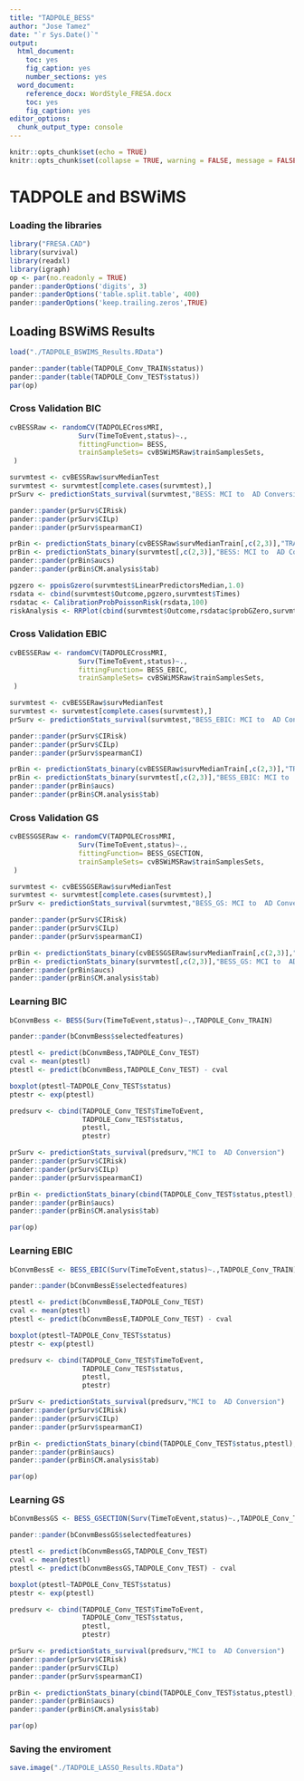 ```yaml
---
title: "TADPOLE_BESS"
author: "Jose Tamez"
date: "`r Sys.Date()`"
output: 
  html_document: 
    toc: yes
    fig_caption: yes
    number_sections: yes
  word_document: 
    reference_docx: WordStyle_FRESA.docx
    toc: yes
    fig_caption: yes
editor_options:
  chunk_output_type: console
---
```



```r
knitr::opts_chunk$set(echo = TRUE)
knitr::opts_chunk$set(collapse = TRUE, warning = FALSE, message = FALSE,comment = "#>")
```

# TADPOLE and BSWiMS

### Loading the libraries

```r
library("FRESA.CAD")
library(survival)
library(readxl)
library(igraph)
op <- par(no.readonly = TRUE)
pander::panderOptions('digits', 3)
pander::panderOptions('table.split.table', 400)
pander::panderOptions('keep.trailing.zeros',TRUE)

```

## Loading BSWiMS Results

```r

load("./TADPOLE_BSWIMS_Results.RData")

pander::pander(table(TADPOLE_Conv_TRAIN$status))
pander::pander(table(TADPOLE_Conv_TEST$status))
par(op)

```



### Cross Validation BIC

```r

cvBESSRaw <- randomCV(TADPOLECrossMRI,
                 Surv(TimeToEvent,status)~.,
                 fittingFunction= BESS,
                 trainSampleSets= cvBSWiMSRaw$trainSamplesSets,
 )

survmtest <- cvBESSRaw$survMedianTest
survmtest <- survmtest[complete.cases(survmtest),]
prSurv <- predictionStats_survival(survmtest,"BESS: MCI to  AD Conversion")

pander::pander(prSurv$CIRisk)
pander::pander(prSurv$CILp)
pander::pander(prSurv$spearmanCI)

prBin <- predictionStats_binary(cvBESSRaw$survMedianTrain[,c(2,3)],"TRAIN: MCI to  AD Conversion")
prBin <- predictionStats_binary(survmtest[,c(2,3)],"BESS: MCI to  AD Conversion")
pander::pander(prBin$aucs)
pander::pander(prBin$CM.analysis$tab)

pgzero <- ppoisGzero(survmtest$LinearPredictorsMedian,1.0)
rsdata <- cbind(survmtest$Outcome,pgzero,survmtest$Times)
rsdatac <- CalibrationProbPoissonRisk(rsdata,100)
riskAnalysis <- RRPlot(cbind(survmtest$Outcome,rsdatac$probGZero,survmtest$Times))

```



### Cross Validation EBIC

```r

cvBESSERaw <- randomCV(TADPOLECrossMRI,
                 Surv(TimeToEvent,status)~.,
                 fittingFunction= BESS_EBIC,
                 trainSampleSets= cvBSWiMSRaw$trainSamplesSets,
 )

survmtest <- cvBESSERaw$survMedianTest
survmtest <- survmtest[complete.cases(survmtest),]
prSurv <- predictionStats_survival(survmtest,"BESS_EBIC: MCI to  AD Conversion")

pander::pander(prSurv$CIRisk)
pander::pander(prSurv$CILp)
pander::pander(prSurv$spearmanCI)

prBin <- predictionStats_binary(cvBESSERaw$survMedianTrain[,c(2,3)],"TRAIN: MCI to  AD Conversion")
prBin <- predictionStats_binary(survmtest[,c(2,3)],"BESS_EBIC: MCI to  AD Conversion")
pander::pander(prBin$aucs)
pander::pander(prBin$CM.analysis$tab)


```

### Cross Validation GS

```r

cvBESSGSERaw <- randomCV(TADPOLECrossMRI,
                 Surv(TimeToEvent,status)~.,
                 fittingFunction= BESS_GSECTION,
                 trainSampleSets= cvBSWiMSRaw$trainSamplesSets,
 )

survmtest <- cvBESSGSERaw$survMedianTest
survmtest <- survmtest[complete.cases(survmtest),]
prSurv <- predictionStats_survival(survmtest,"BESS_GS: MCI to  AD Conversion")

pander::pander(prSurv$CIRisk)
pander::pander(prSurv$CILp)
pander::pander(prSurv$spearmanCI)

prBin <- predictionStats_binary(cvBESSGSERaw$survMedianTrain[,c(2,3)],"TRAIN: MCI to  AD Conversion")
prBin <- predictionStats_binary(survmtest[,c(2,3)],"BESS_GS: MCI to  AD Conversion")
pander::pander(prBin$aucs)
pander::pander(prBin$CM.analysis$tab)


```
### Learning BIC

```r
bConvmBess <- BESS(Surv(TimeToEvent,status)~.,TADPOLE_Conv_TRAIN)

pander::pander(bConvmBess$selectedfeatures)

ptestl <- predict(bConvmBess,TADPOLE_Conv_TEST)
cval <- mean(ptestl)
ptestl <- predict(bConvmBess,TADPOLE_Conv_TEST) - cval

boxplot(ptestl~TADPOLE_Conv_TEST$status)
ptestr <- exp(ptestl)

predsurv <- cbind(TADPOLE_Conv_TEST$TimeToEvent,
                  TADPOLE_Conv_TEST$status,
                  ptestl,
                  ptestr)

prSurv <- predictionStats_survival(predsurv,"MCI to  AD Conversion")
pander::pander(prSurv$CIRisk)
pander::pander(prSurv$CILp)
pander::pander(prSurv$spearmanCI)

prBin <- predictionStats_binary(cbind(TADPOLE_Conv_TEST$status,ptestl),"MCI to  AD Conversion")
pander::pander(prBin$aucs)
pander::pander(prBin$CM.analysis$tab)

par(op)

```


### Learning EBIC

```r
bConvmBessE <- BESS_EBIC(Surv(TimeToEvent,status)~.,TADPOLE_Conv_TRAIN)

pander::pander(bConvmBessE$selectedfeatures)

ptestl <- predict(bConvmBessE,TADPOLE_Conv_TEST)
cval <- mean(ptestl)
ptestl <- predict(bConvmBessE,TADPOLE_Conv_TEST) - cval

boxplot(ptestl~TADPOLE_Conv_TEST$status)
ptestr <- exp(ptestl)

predsurv <- cbind(TADPOLE_Conv_TEST$TimeToEvent,
                  TADPOLE_Conv_TEST$status,
                  ptestl,
                  ptestr)

prSurv <- predictionStats_survival(predsurv,"MCI to  AD Conversion")
pander::pander(prSurv$CIRisk)
pander::pander(prSurv$CILp)
pander::pander(prSurv$spearmanCI)

prBin <- predictionStats_binary(cbind(TADPOLE_Conv_TEST$status,ptestl),"MCI to  AD Conversion")
pander::pander(prBin$aucs)
pander::pander(prBin$CM.analysis$tab)

par(op)

```


### Learning GS

```r
bConvmBessGS <- BESS_GSECTION(Surv(TimeToEvent,status)~.,TADPOLE_Conv_TRAIN)

pander::pander(bConvmBessGS$selectedfeatures)

ptestl <- predict(bConvmBessGS,TADPOLE_Conv_TEST)
cval <- mean(ptestl)
ptestl <- predict(bConvmBessGS,TADPOLE_Conv_TEST) - cval

boxplot(ptestl~TADPOLE_Conv_TEST$status)
ptestr <- exp(ptestl)

predsurv <- cbind(TADPOLE_Conv_TEST$TimeToEvent,
                  TADPOLE_Conv_TEST$status,
                  ptestl,
                  ptestr)

prSurv <- predictionStats_survival(predsurv,"MCI to  AD Conversion")
pander::pander(prSurv$CIRisk)
pander::pander(prSurv$CILp)
pander::pander(prSurv$spearmanCI)

prBin <- predictionStats_binary(cbind(TADPOLE_Conv_TEST$status,ptestl),"MCI to  AD Conversion")
pander::pander(prBin$aucs)
pander::pander(prBin$CM.analysis$tab)

par(op)

```


### Saving the enviroment
```r
save.image("./TADPOLE_LASSO_Results.RData")


```

